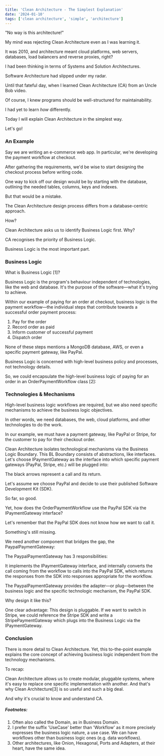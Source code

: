 ```yaml
---
title: 'Clean Architecture - The Simplest Explanation'
date: '2024-01-10'
tags: ['clean architecture', 'simple', 'architecture']
---
```


<CustomImage src="https://raw.githubusercontent.com/olafthielke/1percentdev-blog/main/images/clean-architecture-simplest-explanation.png" alt="Clean Architecture - The Simplest Explanation" priority="true" />

"No way is this architecture!"

My mind was rejecting Clean Architecture even as I was learning it.

It was 2010, and architecture meant cloud platforms, web servers, databases, load balancers and reverse proxies, right?

I had been thinking in terms of Systems and Solution Architectures.

Software Architecture had slipped under my radar.

Until that fateful day, when I learned Clean Architecture (CA) from an Uncle Bob video.


Of course, I knew programs should be well-structured for maintainability.

I had yet to learn *how* differently.


Today I will explain Clean Architecture in the simplest way.


Let's go!


### An Example
Say we are writing an e-commerce web app. In particular, we're developing the payment workflow at checkout.


After gathering the requirements, we'd be wise to start designing the checkout process before writing code.

One way to kick off our design would be by starting with the database, outlining the needed tables, columns, keys and indexes.

But that would be a mistake.

The Clean Architecture design process differs from a database-centric approach.

How?

Clean Architecture asks us to identify Business Logic first.
Why?

CA recognises the priority of Business Logic.

Business Logic is the most important part.


### Business Logic
What is Business Logic [1]?

Business Logic is the program's behaviour independent of technologies, like the web and database.
It's the purpose of the software—what it's trying to achieve.


Within our example of paying for an order at checkout, business logic is the payment workflow—the individual steps that contribute towards a successful order payment process:

1. Pay for the order
2. Record order as paid
3. Inform customer of successful payment
4. Dispatch order

None of these steps mentions a MongoDB database, AWS, or even a specific payment gateway, like PayPal.

Business Logic is concerned with high-level business policy and processes, not technology details.


So, we could encapsulate the high-level business logic of paying for an order in an OrderPaymentWorkflow class [2]:

<CustomImage src="https://raw.githubusercontent.com/olafthielke/1percentdev-blog/main/images/ca-simplest-1.png" alt="OrderPaymentWorkflow class" />

### Technologies & Mechanisms
High-level business logic workflows are required, but we also need specific mechanisms to achieve the business logic objectives.

In other words, we need databases, the web, cloud platforms, and other technologies to do the work.


In our example, we must have a payment gateway, like PayPal or Stripe, for the customer to pay for their checkout order.

Clean Architecture isolates technological mechanisms via the Business Logic Boundary.
This BL Boundary consists of abstractions, like interfaces.
Let's choose IPaymentGateway as the interface into which specific payment gateways (PayPal, Stripe, etc.) will be plugged into:

<CustomImage src="https://raw.githubusercontent.com/olafthielke/1percentdev-blog/main/images/ca-simplest-2.png" alt="IPaymentGateway interface" />

The black arrows represent a call and its return.


Let's assume we choose PayPal and decide to use their published Software Development Kit (SDK).

So far, so good.


Yet, how does the OrderPaymentWorkflow use the PayPal SDK via the IPaymentGateway interface?

Let's remember that the PayPal SDK does not know how we want to call it.

<CustomImage src="https://raw.githubusercontent.com/olafthielke/1percentdev-blog/main/images/ca-simplest-3.png" alt="PayPal SDK" />

Something's still missing.

We need another component that bridges the gap, the PaypalPaymentGateway:

<CustomImage src="https://raw.githubusercontent.com/olafthielke/1percentdev-blog/main/images/ca-simplest-4.png" alt="PaypalPaymentGateway" />

The PaypalPaymentGateway has 3 responsibilities:

It implements the IPaymentGateway interface, and
internally converts the call coming from the workflow to calls into the PayPal SDK, which
returns the responses from the SDK into responses appropriate for the workflow.

The PaypalPaymentGateway provides the adapter—or plug—between the business logic and the specific technologic mechanism, the PayPal SDK.


Why design it like this?

One clear advantage: This design is pluggable. If we want to switch in Stripe, we could reference the Stripe SDK and write a StripePaymentGateway which plugs into the Business Logic via the IPaymentGateway.


### Conclusion
There is more detail to Clean Architecture. Yet, this to-the-point example explains the core concept of achieving business logic independent from the technology mechanisms.

To recap:

Clean Architecture allows us to create modular, pluggable systems, where it's easy to replace one specific implementation with another.
And that's why Clean Architecture[3] is so useful and such a big deal.

And why it's crucial to know and understand CA.

##### Footnotes: 
1. Often also called the Domain, as in Business Domain.
2. I prefer the suffix 'UseCase' better than 'Workflow' as it more precisely expresses the business logic nature, a use case. We can have workflows other than business logic ones (e.g. data workflows).
3. Other architectures, like Onion, Hexagonal, Ports and Adapters, at their heart, have the same idea.